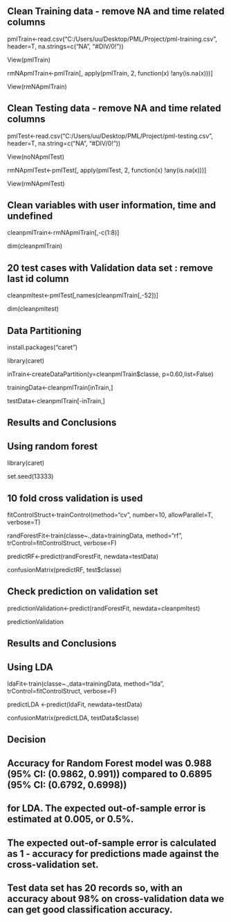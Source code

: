 ## Clean Training data - remove NA and time related columns

pmlTrain<-read.csv("C:/Users/uu/Desktop/PML/Project/pml-training.csv", header=T, na.strings=c("NA", "#DIV/0!"))

View(pmlTrain)

rmNApmlTrain<-pmlTrain[, apply(pmlTrain, 2, function(x) !any(is.na(x)))] 

View(rmNApmlTrain)

## Clean Testing data - remove NA and time related columns

pmlTest<-read.csv("C:/Users/uu/Desktop/PML/Project/pml-testing.csv", header=T, na.string=c("NA", "#DIV/0!"))

View(noNApmlTest)

rmNApmlTest<-pmlTest[, apply(pmlTest, 2, function(x) !any(is.na(x)))]

View(rmNApmlTest)

## Clean variables with user information, time and undefined

cleanpmlTrain<-rmNApmlTrain[,-c(1:8)]

dim(cleanpmlTrain)

## 20 test cases with Validation data set : remove last id column

cleanpmltest<-pmlTest[,names(cleanpmlTrain[,-52])]

dim(cleanpmltest)

## Data Partitioning 

install.packages("caret")

library(caret)

inTrain<-createDataPartition(y=cleanpmlTrain$classe, p=0.60,list=False)

trainingData<-cleanpmlTrain[inTrain,]

testData<-cleanpmlTrain[-inTrain,] 

## Results and Conclusions
## Using random forest

library(caret)

set.seed(13333)

## 10 fold cross validation is used
fitControlStruct<-trainControl(method="cv", number=10, allowParallel=T, verbose=T)

randForestFit<-train(classe~.,data=trainingData, method="rf", trControl=fitControlStruct, verbose=F)

predictRF<-predict(randForestFit, newdata=testData)

confusionMatrix(predictRF, test$classe)

## Check prediction on validation set

predictionValidation<-predict(randForestFit, newdata=cleanpmltest)

predictionValidation

## Results and Conclusions
## Using LDA

ldaFit<-train(classe~.,data=trainingData, method="lda", trControl=fitControlStruct, verbose=F)

predictLDA <-predict(ldaFit, newdata=testData)

confusionMatrix(predictLDA, testData$classe)

## Decision 
## Accuracy for Random Forest model was 0.988 (95% CI: (0.9862, 0.991)) compared to 0.6895 (95% CI: (0.6792, 0.6998))
## for LDA. The expected out-of-sample error is estimated at 0.005, or 0.5%.
## The expected out-of-sample error is calculated as 1 - accuracy for predictions made against the cross-validation set.
## Test data set has 20 records so, with an accuracy about 98% on cross-validation data we can get good classification accuracy.



